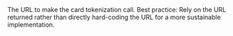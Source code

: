   
<ParamField body="CardRegistrationURL" type="string">     
The URL to make the card tokenization call.  
Best practice: Rely on the URL returned rather than directly hard-coding the URL for a more sustainable implementation.  
</ParamField>